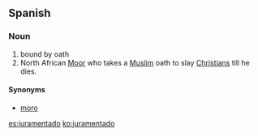 ==Spanish==

===Noun===
{{es-noun|m}}

# bound by oath
# North African [[Moor]] who takes a [[Muslim]] oath to slay [[Christian]]s till he dies.

====Synonyms====
* {{sense|North African Moor}} [[moro]]

[[es:juramentado]]
[[ko:juramentado]]